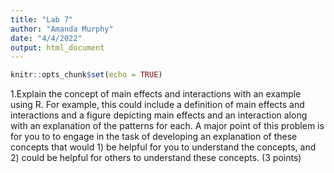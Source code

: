 ```yaml
---
title: "Lab 7"
author: "Amanda Murphy"
date: "4/4/2022"
output: html_document
---
```


```r
knitr::opts_chunk$set(echo = TRUE)
```

1.Explain the concept of main effects and interactions with an example using R. For example, this could include a definition of main effects and interactions and a figure depicting main effects and an interaction along with an explanation of the patterns for each. A major point of this problem is for you to to engage in the task of developing an explanation of these concepts that would 1) be helpful for you to understand the concepts, and 2) could be helpful for others to understand these concepts. (3 points)

